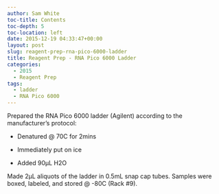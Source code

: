 ```yaml
---
author: Sam White
toc-title: Contents
toc-depth: 5
toc-location: left
date: 2015-12-19 04:33:47+00:00
layout: post
slug: reagent-prep-rna-pico-6000-ladder
title: Reagent Prep - RNA Pico 6000 Ladder
categories:
  - 2015
  - Reagent Prep
tags:
  - ladder
  - RNA Pico 6000
---
```


Prepared the RNA Pico 6000 ladder (Agilent) according to the manufacturer's protocol:




    
  * Denatured @ 70C for 2mins

    
  * Immediately put on ice

    
  * Added 90μL H2O



Made 2μL aliquots of the ladder in 0.5mL snap cap tubes. Samples were boxed, labeled, and stored @ -80C (Rack #9).
